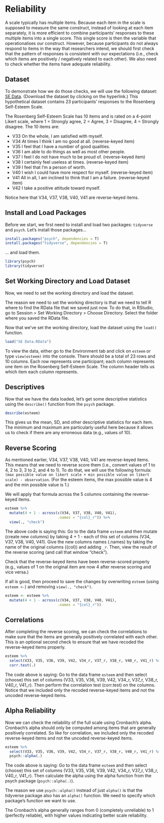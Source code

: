# Reliability {#reliability}

A scale typically has multiple items. Because each item in the scale is supposed to measure the same construct, instead of looking at each item separately, it is more efficient to combine participants’ responses to these multiple items into a single score. This single score is then the variable that operationalises our construct. However, because participants do not always respond to items in the way that researchers intend, we should first check that the pattern of responses is consistent with our expectations (i.e., check which items are positively / negatively related to each other). We also need to check whether the items have adequate reliability. 

## Dataset

To demonstrate how we do those checks, we will use the following dataset: [SE Data](SE Data.RData). (Download the dataset by clicking on the hyperlink.) This hypothetical dataset contains 23 participants' responses to the Rosenberg Self-Esteem Scale. 

The Rosenberg Self-Esteem Scale has 10 items and is rated on a 4-point Likert scale, where 1 = Strongly agree, 2 = Agree, 3 = Disagree, 4 = Strongly disagree. The 10 items are: 

- V33 On the whole, I am satisfied with myself.
- V34 At times I think I am no good at all. (reverse-keyed item)
- V35 I feel that I have a number of good qualities.
- V36 I am able to do things as well as most other people.
- V37 I feel I do not have much to be proud of. (reverse-keyed item)
- V38 I certainly feel useless at times. (reverse-keyed item)
- V39 I feel that I'm a person of worth.
- V40 I wish I could have more respect for myself. (reverse-keyed item)
- V41 All in all, I am inclined to think that I am a failure. (reverse-keyed item)
- V42 I take a positive attitude toward myself. 

Notice here that V34, V37, V38, V40, V41 are reverse-keyed items.

## Install and Load Packages

Before we start, we first need to install and load two packages: `tidyverse` and `psych`. Let's install those packages...


```r

install.packages("psych", dependencies = T)
install.packages("tidyverse", dependencies = T)

```

... and load them. 

```r

library(psych)
library(tidyverse)

```

## Set Working Directory and Load Dataset

Now, we need to set the working directory and load the dataset. 

The reason we need to set the working directory is that we need to tell R where to find the RData file that we saved just now. To do that, in RStudio, go to Session > Set Working Directory > Choose Directory. Select the folder where you saved the RData file. 

Now that we've set the working directory, load the dataset using the `load()` function. 

```r

load("SE Data.RData")

```

To view the data, either go to the Environment tab and click on `esteem` or type `view(esteem)` into the console. There should be a total of 23 rows and 10 columns. Each row represents one participant; each column represents one item on the Rosenberg Self-Esteem Scale. The column header tells us which item each column represents. 

## Descriptives

Now that we have the data loaded, let's get some descriptive statistics using the `describe()` function from the `psych` package. 

```r

describe(esteem)

```

This gives us the mean, SD, and other descriptive statistics for each item. The minimum and maximum are particularly useful here because it allows us to check if there are any erroneous data (e.g., values of 10). 

## Reverse Scoring

As mentioned earlier, V34, V37, V38, V40, V41 are reverse-keyed items. This means that we need to reverse score them (i.e., convert values of 1 to 4, 2 to 3, 3 to 2, and 4 to 1). To do that, we will use the following formula: `(max possible value on likert scale + min possible value on likert scale) - observation`. (For the esteem items, the max possible value is 4 and the min possible value is 1.)

We will apply that formula across the 5 columns containing the reverse-keyed items. 

```r

esteem %>%
  mutate(4 + 1 - across(c(V34, V37, V38, V40, V41), 
                        .names = "{col}_r")) %>%
  view(., "check")

```

The above code is saying this: Go to the data frame `esteem` and then mutate (create new columns) by taking 4 + 1 - each of this set of columns (V34, V37, V38, V40, V41). Give the new columns names (.names) by taking the name of the original columns ({col}) and adding `_r`. Then, view the result of the reverse scoring (and call that window "check"). 

Check that the reverse-keyed items have been reverse-scored properly (e.g., values of 1 on the original item are now 4 after reverse scoring and vice versa.)

If all is good, then proceed to save the changes by overwriting `esteem` (using `esteem <- `) and removing `view(., "check")`.

```r

esteem <- esteem %>%
  mutate(4 + 1 - across(c(V34, V37, V38, V40, V41), 
                        .names = "{col}_r"))

```

## Correlations

After completing the reverse scoring, we can check the correlations to make sure that the items are generally positively correlated with each other. This is an optional second check to ensure that we have recoded the reverse-keyed items properly. 

```r

esteem %>%
  select(V33, V35, V36, V39, V42, V34_r, V37_r, V38_r, V40_r, V41_r) %>%
  corr.test(.)

```

The code above is saying: Go to the data frame `esteem` and then select (choose) this set of columns (V33, V35, V36, V39, V42, V34_r, V37_r, V38_r, V40_r, V41_r). Then perform the correlation test (corr.test) on the columns. Notice that we included only the recoded reverse-keyed items and not the uncoded reverse-keyed items.  

## Alpha Reliability

Now we can check the reliability of the full scale using Cronbach's alpha. Cronbach's alpha should only be computed among items that are generally positively correlated. So like for correlation, we included only the recoded reverse-keyed items and not the uncoded reverse-keyed items.

```r

esteem %>%
  select(V33, V35, V36, V39, V42, V34_r, V37_r, V38_r, V40_r, V41_r) %>%
  psych::alpha(.)

```

The code above is saying: Go to the data frame `esteem` and then select (choose) this set of columns (V33, V35, V36, V39, V42, V34_r, V37_r, V38_r, V40_r, V41_r). Then calculate the alpha using the alpha function from the psych package (`psych::alpha(.)`). 

The reason we use `psych::alpha()` instead of just `alpha()` is that the tidyverse package also has an `alpha()` function. We need to specify which package's function we want to use. 

The Cronbach's alpha generally ranges from 0 (completely unreliable) to 1 (perfectly reliable), with higher values indicating better scale reliability. 
